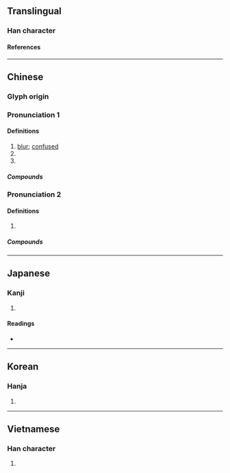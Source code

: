 {{also|惽|怋}}
{{character info}}
==Translingual==

===Han character===
{{Han char|rn=61|rad=心|as=08|sn=11|four=92064|canj=PHPA|ids=⿰忄昏}}

====References====
{{Han ref|kx=0391.090|dkj=10812|dj=0725.210|hdz=42317.110|uh=60DB}}

----

==Chinese==
{{zh-forms|alt=惽}}

===Glyph origin===
{{Han etym}}

===Pronunciation 1===
{{zh-pron
|m=hūn
|c=fan1
|mc=y
|oc=y
|ma=
|cat=a
}}

====Definitions====
{{zh-hanzi}}

# [[blur]]; [[confused]]
# {{zh-alt-form|怋|[[confused]] [[mind]]}} <!-- 《漢語大字典》 -->
# {{zh-alt-form|昏}} <!-- 《漢語大字典》 -->

=====Compounds=====
{{zh-der|惛惛|惛然|惛懵|惛憊|惛眊}}

===Pronunciation 2===
{{zh-pron
|m=mèn
|c=
|mc=
|oc=
|ma=
|cat=a
}}

====Definitions====
{{zh-hanzi}}

# {{zh-alt-form|悶|[[gloomy]]}} <!-- 《漢語大字典》 -->

=====Compounds=====
{{zh-der|惛憂}}

----

==Japanese==

===Kanji===
{{ja-kanji|grade=|rs=心08}}

# {{rfdef|ja|sort=心08}}

====Readings====
* {{ja-readings|on=[[こん]] (kon), [[びん]] (bin), [[みん]] (min)|kun=[[おろか]] (oroka)}}

----

==Korean==

===Hanja===
{{ko-hanja|hangeul=혼|eumhun=|rv=hon|mr=hon|y=hon}}

# {{rfdef|ko|sort=心08}}

----

==Vietnamese==

===Han character===
{{vi-readings|rs=心08|reading=hôn}}

# {{rfdef|vi|sort=心08}}